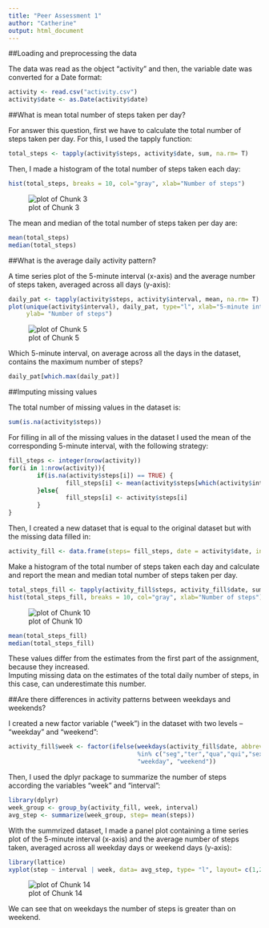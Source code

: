 ```yaml
---
title: "Peer Assessment 1"
author: "Catherine"
output: html_document
---
```


##Loading and preprocessing the data

The data was read as the object "activity" and then, the variable date was converted for a Date format:

```r
activity <- read.csv("activity.csv")
activity$date <- as.Date(activity$date)
```

##What is mean total number of steps taken per day?
  
For answer this question, first we have to calculate the total number of steps taken per day. For this, I used the tapply function:

```r
total_steps <- tapply(activity$steps, activity$date, sum, na.rm= T)
```

Then, I made a histogram of the total number of steps taken each day:

```r
hist(total_steps, breaks = 10, col="gray", xlab="Number of steps")
```
![plot of Chunk 3](instructions_fig/fig1.png) 

The mean and median of the total number of steps taken per day are:

```r
mean(total_steps)
median(total_steps)
```

##What is the average daily activity pattern?

A time series plot of the 5-minute interval (x-axis) and the average number of steps taken, averaged across all days (y-axis):

```r
daily_pat <- tapply(activity$steps, activity$interval, mean, na.rm= T)
plot(unique(activity$interval), daily_pat, type="l", xlab="5-minute interval",
     ylab= "Number of steps")
```
![plot of Chunk 5](instructions_fig/fig2.png) 

Which 5-minute interval, on average across all the days in the dataset, contains the maximum number of steps?

```r
daily_pat[which.max(daily_pat)]
```

##Imputing missing values

The total number of missing values in the dataset is:

```r
sum(is.na(activity$steps))
```

For filling in all of the missing values in the dataset I used the mean of the corresponding 5-minute interval, with the following strategy:

```r
fill_steps <- integer(nrow(activity))
for(i in 1:nrow(activity)){
        if(is.na(activity$steps[i]) == TRUE) {
                fill_steps[i] <- mean(activity$steps[which(activity$interval==activity$interval[i])], na.rm=T)
        }else{
                fill_steps[i] <- activity$steps[i]
        }                
}
```

Then, I created a new dataset that is equal to the original dataset but with the missing data filled in:

```r
activity_fill <- data.frame(steps= fill_steps, date = activity$date, interval= activity$interval)
```

Make a histogram of the total number of steps taken each day and calculate and report the mean and median total number of steps taken per day. 

```r
total_steps_fill <- tapply(activity_fill$steps, activity_fill$date, sum, na.rm= T)
hist(total_steps_fill, breaks = 10, col="gray", xlab="Number of steps")
```
![plot of Chunk 10](instructions_fig/fig3.png) 

```r
mean(total_steps_fill)
median(total_steps_fill)
```

These values differ from the estimates from the first part of the assignment, because they increased.   
Imputing missing data on the estimates of the total daily number of steps, in this case, can underestimate this number.

##Are there differences in activity patterns between weekdays and weekends?

I created a new factor variable ("week") in the dataset with two levels – “weekday” and “weekend”:

```r
activity_fill$week <- factor(ifelse(weekdays(activity_fill$date, abbreviate= T)
                                    %in% c("seg","ter","qua","qui","sex"),
                                    "weekday", "weekend"))
```

Then, I used the dplyr package to summarize the number of steps according the variables "week" and "interval":

```r
library(dplyr)
week_group <- group_by(activity_fill, week, interval)
avg_step <- summarize(week_group, step= mean(steps))
```

With the summrized dataset, I made a panel plot containing a time series plot of the 5-minute interval (x-axis) and the average number of steps taken, averaged across all weekday days or weekend days (y-axis):

```r
library(lattice)
xyplot(step ~ interval | week, data= avg_step, type= "l", layout= c(1,2))
```
![plot of Chunk 14](instructions_fig/fig4.png) 

We can see that on weekdays the number of steps is greater than on weekend.